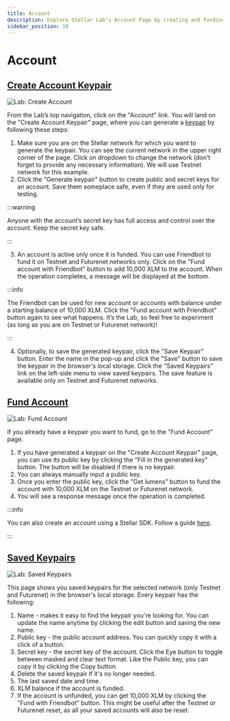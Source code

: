```yaml
---
title: Account
description: Explore Stellar Lab's Account Page by creating and funding account on Stellar
sidebar_position: 10
---
```


# Account

## [Create Account Keypair](https://lab.stellar.org/account/create)

![Lab: Create Account](/assets/lab/lab-account-create.png)

From the Lab’s top navigation, click on the "Account" link. You will land on the "Create Account Keypair" page, where you can generate a [keypair](../../learn/glossary.mdx#keypair) by following these steps:

1. Make sure you are on the Stellar network for which you want to generate the keypair. You can see the current network in the upper right corner of the page. Click on dropdown to change the network (don’t forget to provide any necessary information). We will use Testnet network for this example.
2. Click the "Generate keypair" button to create public and secret keys for an account. Save them someplace safe, even if they are used only for testing.

:::warning

Anyone with the account’s secret key has full access and control over the account. Keep the secret key safe.

:::

3. An account is active only once it is funded. You can use Friendbot to fund it on Testnet and Futurenet networks only. Click on the "Fund account with Friendbot" button to add 10,000 XLM to the account. When the operation completes, a message will be displayed at the bottom.

:::info

The Friendbot can be used for new account or accounts with balance under a starting balance of 10,000 XLM. Click the "Fund account with Friendbot" button again to see what happens. It’s the Lab, so feel free to experiment (as long as you are on Testnet or Futurenet network)!

:::

4. Optionally, to save the generated keypair, click the "Save Keypair" button. Enter the name in the pop-up and click the "Save" button to save the keypair in the browser's local storage. Click the "Saved Keypairs" link on the left-side menu to view saved keypairs. The save feature is available only on Testnet and Futurenet networks.

## [Fund Account](https://lab.stellar.org/account/fund)

![Lab: Fund Account](/assets/lab/lab-account-fund.png)

If you already have a keypair you want to fund, go to the "Fund Account" page.

1. If you have generated a keypair on the "Create Account Keypair" page, you can use its public key by clicking the "Fill in the generated key" button. The button will be disabled if there is no keypair.
2. You can always manually input a public key.
3. Once you enter the public key, click the "Get lumens" button to fund the account with 10,000 XLM on the Testnet or Futurenet network.
4. You will see a response message once the operation is completed.

:::info

You can also create an account using a Stellar SDK. Follow a guide [here](../../build/guides/basics/create-account.mdx).

:::

## [Saved Keypairs](https://lab.stellar.org/account/saved)

![Lab: Saved Keypairs](/assets/lab/lab-account-saved.png)

This page shows you saved keypairs for the selected network (only Testnet and Futurenet) in the browser's local storage. Every keypair has the following:

1. Name - makes it easy to find the keypair you're looking for. You can update the name anytime by clicking the edit button and saving the new name.
2. Public key - the public account address. You can quickly copy it with a click of a button.
3. Secret key - the secret key of the account. Click the Eye button to toggle between masked and clear text format. Like the Public key, you can copy it by clicking the Copy button.
4. Delete the saved keypair if it's no longer needed.
5. The last saved date and time.
6. XLM balance if the account is funded.
7. If the account is unfunded, you can get 10,000 XLM by clicking the "Fund with Friendbot" button. This might be useful after the Testnet or Futurenet reset, as all your saved accounts will also be reset.
